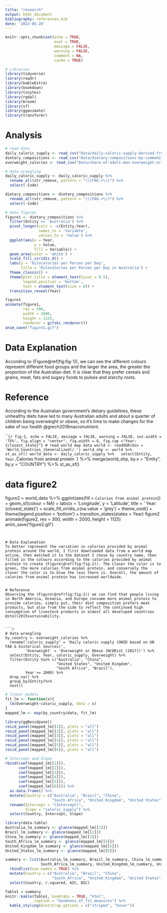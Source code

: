 ```yaml
---
title: "research"
output: html_document
bibliography: references.bib 
date: '2022-05-20'
---
```


```r
knitr::opts_chunk$set(echo = TRUE,
                      eval = TRUE,
                      message = FALSE, 
                      warning = FALSE,
                      comment = NA,
                      cache = TRUE)
```


```r
# Libraries
library(tidyverse)
library(readr)
library(kableExtra)
library(bookdown)
library(tinytex)
library(rgdal)
library(broom)
library(sf)
library(gganimate)
library(transformr)
```


# Analysis

```r
# read data
daily_caloric_supply <- read_csv("Data/daily-caloric-supply-derived-from-carbohydrates-protein-and-fat.csv")
dietary_compositions <- read_csv("Data/dietary-compositions-by-commodity-group.csv")
overweight_calories <- read_csv("Data/share-of-adult-men-overweight-or-obese-vs-daily-supply-of-calories.csv")
```


```r
# data wrangling
daily_caloric_supply <- daily_caloric_supply %>%
  rename_all(str_remove, pattern = "\\(FAO.+\\)") %>%
  select(-Code)

dietary_compositions <- dietary_compositions %>%
  rename_all(str_remove, pattern = "\\(FAO.+\\)") %>%
  select(-Code)
```


```r
# data figure1
figure1 <- dietary_compositions %>% 
  filter(Entity == 'Australia') %>% 
  pivot_longer(cols = -c(Entity,Year),
               names_to = 'Variable',
               values_to = 'Value') %>% 
  ggplot(aes(x = Year,
             y = Value,
             fill = Variable)) +
  geom_area(color = 'white') +
  scale_fill_viridis_d() +
  labs(y = 'Kilocalories per Person per Day',
       title = 'Kilocalories per Person per Day in Australia') +
  theme_classic() +
  theme(plot.title = element_text(hjust = 0.5),
        legend.position = 'bottom',
        text = element_text(size = 8)) +
  transition_reveal(Year)

figure1
animate(figure1,
        res = 300,
        width = 2000,
        height = 1125,
        renderer = gifski_renderer())
anim_save("figure1.gif")
```


# Data Explanation
According to (Figure\@ref(fig:fig-1)), we can see the different colours represent different food groups and the larger the area, the greater the proportion of the Australian diet. It is clear that they prefer cereals and grains, meat, fats and sugary foods to pulses and starchy roots.


# Reference
According to the Australian government's dietary guidelines, these unhealthy diets have led to many Australian adults and about a quarter of children being overweight or obese, so it's time to make changes for the sake of our health @grech2018macronutrient.


```{r fig-2, echo = FALSE, message = FALSE, warning = FALSE, out.width = '75%', fig.align = "center", fig.width = 8, fig.cap ="Year: {closest_state}"}
# read world map data
world <- readOGR(dsn = 'World_Countries_(Generalized)/.')
world_shp <- world %>% 
  st_as_sf()
world_data <- daily_caloric_supply %>%
  select(Entity, Year, `Calories from animal protein `) %>%
  merge(world_shp,
        by.x = "Entity",
        by.y = "COUNTRY") %>% 
  st_as_sf()

# data figure2
figure2 = world_data %>%
  ggplot(aes(fill = `Calories from animal protein `)) +
  geom_sf(colour = NA) +
  labs(x = 'Longitude',
       y = 'Latitude',
       title = '  Year: {closest_state}') +
  scale_fill_viridis_c(na.value = 'grey') +
  theme_void() +
  theme(legend.position = 'bottom') +
  transition_states(states = Year)
figure2
animate(figure2,
        res = 300,
        width = 2000,
        height = 1125)
anim_save('figure2.gif')
```


# Data Explanation
To better represent the variation in calories provided by animal protein around the world, I first downloaded data from a world map online, then matched it to the dataset I chose by country name, then filled in the colours according to the calories provided by animal protein to create (Figure\@ref(fig:fig-2)). The closer the color is to green, the more calories from animal protein, and conversely the closer the color is to blue the less there is. Overall, the amount of calories from animal protein has increased worldwide.


# Reference
Observing the (Figure\@ref(fig:fig-2)) we can find that people living in North America, Oceania, and Europe consume more animal protein to provide calories, simply put, their diet composition prefers meat products, but also from the side to reflect the continued high consumption of livestock products in almost all developed countries  @stoll2015sustainability.


```r
# data wrangling
by_country <- overweight_calories %>% 
  rename('caloric_supply' = 'Daily caloric supply (OWID based on UN FAO & historical sources)',
         'Overweight' = 'Overweight or Obese (NCDRisC (2017))') %>% 
  select(Entity, Year, caloric_supply, Overweight) %>%
  filter(Entity %in% c("Australia", "China",
                       "United States", "United Kingdom",
                       "South Africa", "Brazil"),
         Year >= 2000) %>%
  drop_na() %>%
  group_by(Entity)%>%
  nest()
```


```r
# linear models
fit_lm <- function(x){
  lm(Overweight~caloric_supply, data = x)
}
mapped_lm <- map(by_country$data, fit_lm)
```


```r
library(ggResidpanel)
resid_panel(mapped_lm[[1]], plots = "all")
resid_panel(mapped_lm[[2]], plots = "all")
resid_panel(mapped_lm[[3]], plots = "all")
resid_panel(mapped_lm[[4]], plots = "all")
resid_panel(mapped_lm[[5]], plots = "all")
resid_panel(mapped_lm[[6]], plots = "all")
```


```r
# Intercept and Slope
rbind(coef(mapped_lm[[1]]),
      coef(mapped_lm[[2]]),
      coef(mapped_lm[[3]]),
      coef(mapped_lm[[4]]),
      coef(mapped_lm[[5]]),
      coef(mapped_lm[[6]])) %>%
  as.data.frame() %>%
  mutate(Country = c("Australia", "Brazil", "China", 
                     "South Africa", "United Kingdom", "United States")) %>%
  rename(Intercept = "(Intercept)",
         Slope = "caloric_supply") %>%
  select(Country, Intercept, Slope)
```


```r
library(data.table)
Australia_lm_summary <- glance(mapped_lm[[1]])
Brazil_lm_summary <- glance(mapped_lm[[2]])
China_lm_summary <- glance(mapped_lm[[3]])
South_Africa_lm_summary <- glance(mapped_lm[[4]])
United_Kingdom_lm_summary <- glance(mapped_lm[[5]])
United_States_lm_summary <- glance(mapped_lm[[6]])

summary <- list(Australia_lm_summary, Brazil_lm_summary, China_lm_summary, 
                South_Africa_lm_summary, United_Kingdom_lm_summary, United_States_lm_summary) %>%
  rbindlist(use.names = TRUE) %>%
  mutate(Country = c("Australia", "Brazil", "China",
                     "South_Africa", "United_Kingdom", "United States")) %>%
  select(Country, r.squared, AIC, BIC) 
```


```r
Table1 = summary
knitr::kable(Table1, booktabs = TRUE, "html",
             caption = "Goodness_of_fit_measures") %>%
  kable_styling(bootstrap_options = c("striped", "hover"))
```





